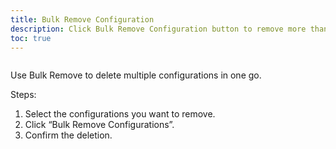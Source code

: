 ```yaml
---
title: Bulk Remove Configuration
description: Click Bulk Remove Configuration button to remove more than one configuration at a time.
toc: true
---
```


<img
  class="d-block mb-4 img-fluid rounded-3"
  src="/docs/[[config:docs_version]]/assets/img/configuration-list-bulk-remove.png"
  alt=""
/>

Use Bulk Remove to delete multiple configurations in one go.

Steps:

1. Select the configurations you want to remove.
2. Click “Bulk Remove Configurations”.
3. Confirm the deletion.

<img
  class="d-block mb-4 img-fluid rounded-3"
  src="/docs/[[config:docs_version]]/assets/img/configuration-list-bulk-remove-modal.png"
  alt=""
/>
